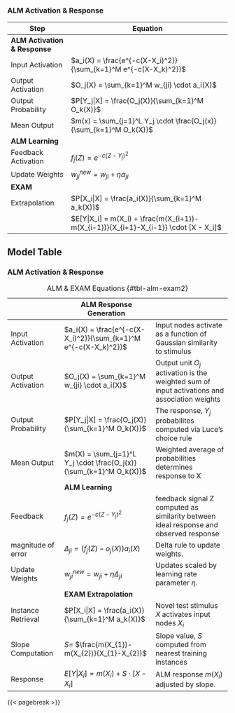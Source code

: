 ### ALM Activation & Response

| Step                          | Equation                                                                            |
|--------------------|----------------------------------------------------|
| **ALM Activation & Response** |                                                                                     |
| Input Activation              | $a_i(X) = \frac{e^{-c(X-X_i)^2}}{\sum_{k=1}^M e^{-c(X-X_k)^2}}$                     |
| Output Activation             | $O_j(X) = \sum_{k=1}^M w_{ji} \cdot a_i(X)$                                         |
| Output Probability            | $P[Y_j|X] = \frac{O_j(X)}{\sum_{k=1}^M O_k(X)}$                                     |
| Mean Output                   | $m(x) = \sum_{j=1}^L Y_j \cdot \frac{O_j(x)}{\sum_{k=1}^M O_k(X)}$                  |
| **ALM Learning**              |                                                                                     |
| Feedback Activation           | $f_j(Z) = e^{-c(Z-Y_j)^2}$                                                          |
| Update Weights                | $w_{ji}^{new}=w_{ji}+\eta\alpha_{ji}$                                               |
| **EXAM**                      |                                                                                     |
| Extrapolation                 | $P[X_i|X] = \frac{a_i(X)}{\sum_{k=1}^M a_k(X)}$                                     |
|                               | $E[Y|X_i] = m(X_i) + \frac{m(X_{i+1})-m(X_{i-1})}{X_{i+1}-X_{i-1}} \cdot [X - X_i]$ |

::: column-page-inset-right
## Model Table

### ALM Activation & Response

|                    | ALM Response Generation                                            |                                                                                               |
|------------------|------------------------------|-------------------------|
| Input Activation   | $a_i(X) = \frac{e^{-c(X-X_i)^2}}{\sum_{k=1}^M e^{-c(X-X_k)^2}}$    | Input nodes activate as a function of Gaussian similarity to stimulus                         |
| Output Activation  | $O_j(X) = \sum_{k=1}^M w_{ji} \cdot a_i(X)$                        | Output unit $O_j$ activation is the weighted sum of input activations and association weights |
| Output Probability | $P[Y_j|X] = \frac{O_j(X)}{\sum_{k=1}^M O_k(X)}$                    | The response, $Y_j$ probabilites computed via Luce's choice rule                              |
| Mean Output        | $m(X) = \sum_{j=1}^L Y_j \cdot \frac{O_j(x)}{\sum_{k=1}^M O_k(X)}$ | Weighted average of probabilities determines response to X                                    |
|                    | **ALM Learning**                                                   |                                                                                               |
| Feedback           | $f_j(Z) = e^{-c(Z-Y_j)^2}$                                         | feedback signal Z computed as similarity between ideal response and observed response         |
| magnitude of error | $\Delta_{ji}=(f_{j}(Z)-o_{j}(X))a_{i}(X)$                          | Delta rule to update weights.                                                                 |
| Update Weights     | $w_{ji}^{new}=w_{ji}+\eta\Delta_{ji}$                              | Updates scaled by learning rate parameter $\eta$.                                             |
|                    | **EXAM Extrapolation**                                             |                                                                                               |
| Instance Retrieval | $P[X_i|X] = \frac{a_i(X)}{\sum_{k=1}^M a_k(X)}$                    | Novel test stimulus $X$ activates input nodes $X_i$                                           |
| Slope Computation  | $S =$ $\frac{m(X_{1})-m(X_{2})}{X_{1}-X_{2}}$                      | Slope value, $S$ computed from nearest training instances                                              |
| Response           | $E[Y|X_i] = m(X_i) + S \cdot [X - X_i]$                          | ALM response $m(X_i)$ adjusted by slope.                                                      |

: ALM & EXAM Equations {#tbl-alm-exam2}
:::

{{< pagebreak >}}
